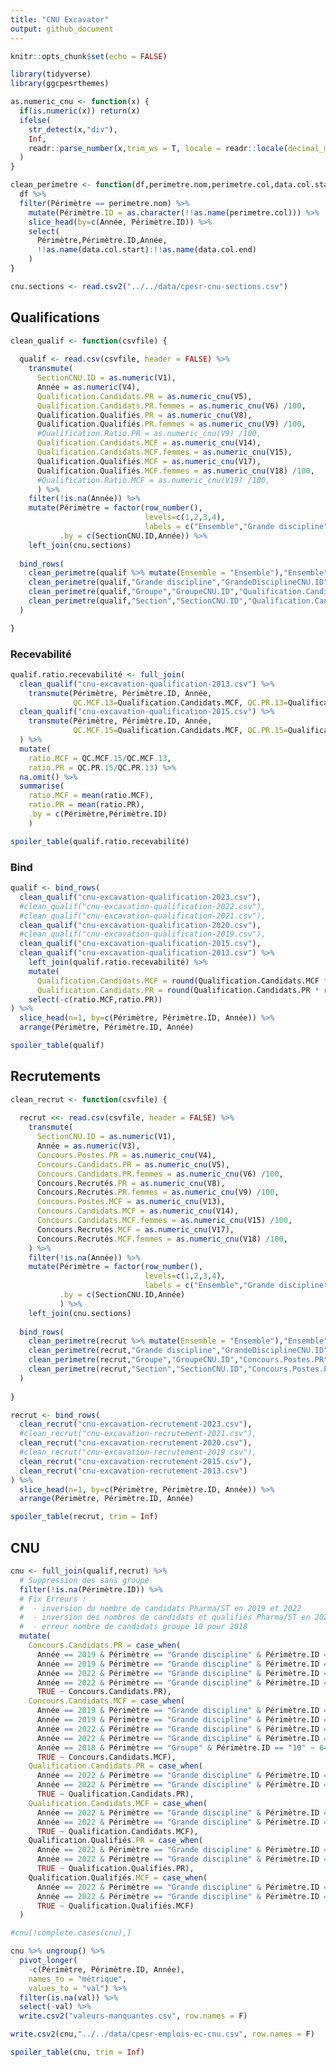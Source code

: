 ```yaml
---
title: "CNU Excavator"
output: github_document
---
```


```r
knitr::opts_chunk$set(echo = FALSE)

library(tidyverse)
library(ggcpesrthemes)

as.numeric_cnu <- function(x) {
  if(is.numeric(x)) return(x)
  ifelse(
    str_detect(x,"div"),
    Inf,
    readr::parse_number(x,trim_ws = T, locale = readr::locale(decimal_mark = ",", grouping_mark = " "))
  )
}

clean_perimetre <- function(df,perimetre.nom,perimetre.col,data.col.start,data.col.end) {
  df %>%
  filter(Périmètre == perimetre.nom) %>%
    mutate(Périmètre.ID = as.character(!!as.name(perimetre.col))) %>%
    slice_head(by=c(Année, Périmètre.ID)) %>% 
    select(
      Périmètre,Périmètre.ID,Année,
      !!as.name(data.col.start):!!as.name(data.col.end)
    )
}

cnu.sections <- read.csv2("../../data/cpesr-cnu-sections.csv")
```

## Qualifications 

```r
clean_qualif <- function(csvfile) {
  
  qualif <- read.csv(csvfile, header = FALSE) %>%
    transmute(
      SectionCNU.ID = as.numeric(V1),
      Année = as.numeric(V4),
      Qualification.Candidats.PR = as.numeric_cnu(V5),
      Qualification.Candidats.PR.femmes = as.numeric_cnu(V6) /100,
      Qualification.Qualifiés.PR = as.numeric_cnu(V8),
      Qualification.Qualifiés.PR.femmes = as.numeric_cnu(V9) /100,
      #Qualification.Ratio.PR = as.numeric_cnu(V9) /100,
      Qualification.Candidats.MCF = as.numeric_cnu(V14),
      Qualification.Candidats.MCF.femmes = as.numeric_cnu(V15),
      Qualification.Qualifiés.MCF = as.numeric_cnu(V17),
      Qualification.Qualifiés.MCF.femmes = as.numeric_cnu(V18) /100,
      #Qualification.Ratio.MCF = as.numeric_cnu(V19) /100,
      ) %>%
    filter(!is.na(Année)) %>%
    mutate(Périmètre = factor(row_number(), 
                              levels=c(1,2,3,4), 
                              labels = c("Ensemble","Grande discipline","Groupe","Section")),
           .by = c(SectionCNU.ID,Année)) %>%
    left_join(cnu.sections) 
  
  bind_rows(  
    clean_perimetre(qualif %>% mutate(Ensemble = "Ensemble"),"Ensemble","Ensemble","Qualification.Candidats.PR","Qualification.Qualifiés.MCF.femmes"),
    clean_perimetre(qualif,"Grande discipline","GrandeDisciplineCNU.ID","Qualification.Candidats.PR","Qualification.Qualifiés.MCF.femmes"),
    clean_perimetre(qualif,"Groupe","GroupeCNU.ID","Qualification.Candidats.PR","Qualification.Qualifiés.MCF.femmes"),
    clean_perimetre(qualif,"Section","SectionCNU.ID","Qualification.Candidats.PR","Qualification.Qualifiés.MCF.femmes")
  )

}
```

### Recevabilité

```r
qualif.ratio.recevabilité <- full_join(
  clean_qualif("cnu-excavation-qualification-2013.csv") %>%
    transmute(Périmètre, Périmètre.ID, Année,
              QC.MCF.13=Qualification.Candidats.MCF, QC.PR.13=Qualification.Candidats.PR),
  clean_qualif("cnu-excavation-qualification-2015.csv") %>%
    transmute(Périmètre, Périmètre.ID, Année,
              QC.MCF.15=Qualification.Candidats.MCF, QC.PR.15=Qualification.Candidats.PR) 
  ) %>%
  mutate(
    ratio.MCF = QC.MCF.15/QC.MCF.13,
    ratio.PR = QC.PR.15/QC.PR.13) %>%
  na.omit() %>%
  summarise(
    ratio.MCF = mean(ratio.MCF),
    ratio.PR = mean(ratio.PR),
    .by = c(Périmètre,Périmètre.ID)
    )

spoiler_table(qualif.ratio.recevabilité)
```

### Bind

```r
qualif <- bind_rows(
  clean_qualif("cnu-excavation-qualification-2023.csv"),
  #clean_qualif("cnu-excavation-qualification-2022.csv"),
  #clean_qualif("cnu-excavation-qualification-2021.csv"),
  clean_qualif("cnu-excavation-qualification-2020.csv"),
  #clean_qualif("cnu-excavation-qualification-2019.csv"),
  clean_qualif("cnu-excavation-qualification-2015.csv"),
  clean_qualif("cnu-excavation-qualification-2013.csv") %>%
    left_join(qualif.ratio.recevabilité) %>%
    mutate(
      Qualification.Candidats.MCF = round(Qualification.Candidats.MCF * ratio.MCF),
      Qualification.Candidats.PR = round(Qualification.Candidats.PR * ratio.PR)) %>%
    select(-c(ratio.MCF,ratio.PR))
) %>% 
  slice_head(n=1, by=c(Périmètre, Périmètre.ID, Année)) %>%
  arrange(Périmètre, Périmètre.ID, Année)

spoiler_table(qualif)
```


## Recrutements

```r
clean_recrut <- function(csvfile) {
  
  recrut <<- read.csv(csvfile, header = FALSE) %>%
    transmute(
      SectionCNU.ID = as.numeric(V1),
      Année = as.numeric(V3),
      Concours.Postes.PR = as.numeric_cnu(V4),
      Concours.Candidats.PR = as.numeric_cnu(V5),
      Concours.Candidats.PR.femmes = as.numeric_cnu(V6) /100,
      Concours.Recrutés.PR = as.numeric_cnu(V8),
      Concours.Recrutés.PR.femmes = as.numeric_cnu(V9) /100,
      Concours.Postes.MCF = as.numeric_cnu(V13),
      Concours.Candidats.MCF = as.numeric_cnu(V14),
      Concours.Candidats.MCF.femmes = as.numeric_cnu(V15) /100,
      Concours.Recrutés.MCF = as.numeric_cnu(V17),
      Concours.Recrutés.MCF.femmes = as.numeric_cnu(V18) /100,
    ) %>%
    filter(!is.na(Année)) %>%
    mutate(Périmètre = factor(row_number(), 
                              levels=c(1,2,3,4), 
                              labels = c("Ensemble","Grande discipline","Groupe","Section")),
           .by = c(SectionCNU.ID,Année)
           ) %>%
    left_join(cnu.sections)
  
  bind_rows(  
    clean_perimetre(recrut %>% mutate(Ensemble = "Ensemble"),"Ensemble","Ensemble","Concours.Postes.PR","Concours.Recrutés.MCF.femmes"),
    clean_perimetre(recrut,"Grande discipline","GrandeDisciplineCNU.ID","Concours.Postes.PR","Concours.Recrutés.MCF.femmes"),
    clean_perimetre(recrut,"Groupe","GroupeCNU.ID","Concours.Postes.PR","Concours.Recrutés.MCF.femmes"),
    clean_perimetre(recrut,"Section","SectionCNU.ID","Concours.Postes.PR","Concours.Recrutés.MCF.femmes")
  )
  
}
```

```r
recrut <- bind_rows(
  clean_recrut("cnu-excavation-recrutement-2023.csv"),
  #clean_recrut("cnu-excavation-recrutement-2021.csv"),
  clean_recrut("cnu-excavation-recrutement-2020.csv"),
  #clean_recrut("cnu-excavation-recrutement-2019.csv"),
  clean_recrut("cnu-excavation-recrutement-2015.csv"),
  clean_recrut("cnu-excavation-recrutement-2013.csv")
) %>% 
  slice_head(n=1, by=c(Périmètre, Périmètre.ID, Année)) %>%
  arrange(Périmètre, Périmètre.ID, Année) 

spoiler_table(recrut, trim = Inf)
```


## CNU

```r
cnu <- full_join(qualif,recrut) %>%
  # Suppression des sans groupe
  filter(!is.na(Périmètre.ID)) %>% 
  # Fix Erreurs : 
  #  - inversion du nombre de candidats Pharma/ST en 2019 et 2022
  #  - inversion des nombres de candidats et qualifiés Pharma/ST en 2022 
  #  - erreur nombre de candidats groupe 10 pour 2018
  mutate(
    Concours.Candidats.PR = case_when(
      Année == 2019 & Périmètre == "Grande discipline" & Périmètre.ID == "ST" ~ 942,
      Année == 2019 & Périmètre == "Grande discipline" & Périmètre.ID == "Pharma" ~ 29,
      Année == 2022 & Périmètre == "Grande discipline" & Périmètre.ID == "ST" ~ 937,
      Année == 2022 & Périmètre == "Grande discipline" & Périmètre.ID == "Pharma" ~ 29,
      TRUE ~ Concours.Candidats.PR),
    Concours.Candidats.MCF = case_when(
      Année == 2019 & Périmètre == "Grande discipline" & Périmètre.ID == "ST" ~ 2719,
      Année == 2019 & Périmètre == "Grande discipline" & Périmètre.ID == "Pharma" ~ 209,
      Année == 2022 & Périmètre == "Grande discipline" & Périmètre.ID == "ST" ~ 2905,
      Année == 2022 & Périmètre == "Grande discipline" & Périmètre.ID == "Pharma" ~ 224,
      Année == 2018 & Périmètre == "Groupe" & Périmètre.ID == "10" ~ 645,
      TRUE ~ Concours.Candidats.MCF),
    Qualification.Candidats.PR = case_when(
      Année == 2022 & Périmètre == "Grande discipline" & Périmètre.ID == "ST" ~ 231,
      Année == 2022 & Périmètre == "Grande discipline" & Périmètre.ID == "Pharma" ~ 15,
      TRUE ~ Qualification.Candidats.PR),
    Qualification.Candidats.MCF = case_when(
      Année == 2022 & Périmètre == "Grande discipline" & Périmètre.ID == "ST" ~ 3374,
      Année == 2022 & Périmètre == "Grande discipline" & Périmètre.ID == "Pharma" ~ 231,
      TRUE ~ Qualification.Candidats.MCF),
    Qualification.Qualifiés.PR = case_when(
      Année == 2022 & Périmètre == "Grande discipline" & Périmètre.ID == "ST" ~ 180,
      Année == 2022 & Périmètre == "Grande discipline" & Périmètre.ID == "Pharma" ~ 4,
      TRUE ~ Qualification.Qualifiés.PR),
    Qualification.Qualifiés.MCF = case_when(
      Année == 2022 & Périmètre == "Grande discipline" & Périmètre.ID == "ST" ~ 2655,
      Année == 2022 & Périmètre == "Grande discipline" & Périmètre.ID == "Pharma" ~ 167,
      TRUE ~ Qualification.Qualifiés.MCF)
  )

#cnu[!complete.cases(cnu),]

cnu %>% ungroup() %>% 
  pivot_longer(
    -c(Périmètre, Périmètre.ID, Année), 
    names_to = "métrique",
    values_to = "val") %>%
  filter(is.na(val)) %>%
  select(-val) %>%
  write.csv2("valeurs-manquantes.csv", row.names = F)

write.csv2(cnu,"../../data/cpesr-emplois-ec-cnu.csv", row.names = F)

spoiler_table(cnu, trim = Inf)
```


